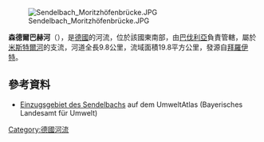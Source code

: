 {{Onesource|time=2020-11-04T14:32:53+00:00}}
{{Coord|49.945677|N|11.568123|E|display=title}}
[[Image:Sendelbach_Moritzhöfenbrücke.JPG|right]]

'''森德爾巴赫河'''（{{lang-de|Sendelbach}}），是[[德國|德國]]的河流，位於該國東南部，由[[巴伐利亞|巴伐利亞]]負責管轄，屬於[[米斯特爾河_(紅美因河支流)|米斯特爾河]]的支流，河道全長9.8公里，流域面積19.8平方公里，發源自[[拜羅伊特|拜羅伊特]]。

==參考資料==
* [http://www.umweltatlas.bayern.de/mapapps/resources/apps/lfu_fgn_ftz/index.html?lang=de&layers=service_fgn_vt6%2Cservice_fgn_vt7&extent=4469099%2C4470189%2C5534453%2C5527362%2C31468&stateId=4235de4c-e712-4b77-b5de-4ce712eb77c4 Einzugsgebiet des Sendelbachs] {{Wayback|url=http://www.umweltatlas.bayern.de/mapapps/resources/apps/lfu_fgn_ftz/index.html?lang=de&layers=service_fgn_vt6%2Cservice_fgn_vt7&extent=4469099%2C4470189%2C5534453%2C5527362%2C31468&stateId=4235de4c-e712-4b77-b5de-4ce712eb77c4 |date=20181018230830 }} auf dem UmweltAtlas (Bayerisches Landesamt für Umwelt)

{{Germany-geo-stub}}
[[Category:德國河流|Category:德國河流]]